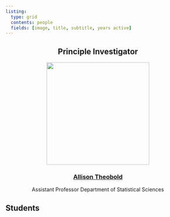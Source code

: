 ```yaml
---
listing:
  type: grid
  contents: people
  fields: [image, title, subtitle, years active]
---
```


::: {style="text-align: center;"}
## Principle Investigator

![](https://atheobold.github.io/media/full-body-shot.jpg){width=20em}

### [Allison Theobold](https://atheobold.github.io/)

Assistant Professor
Department of Statistical Sciences
:::

## Students

